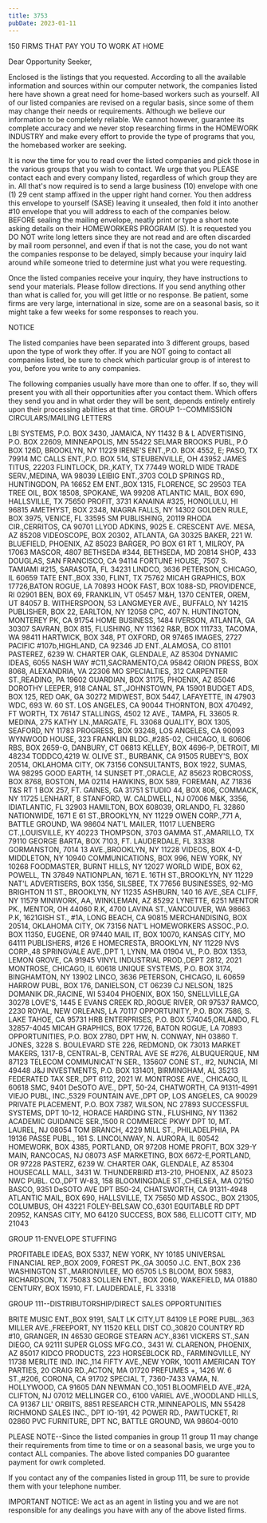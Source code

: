 ```yaml
---
title: 3753
pubDate: 2023-01-11
---
```


150 FIRMS THAT PAY YOU TO WORK AT HOME

Dear Opportunity Seeker,

Enclosed is the listings that you requested. According to all the
available information and sources within our computer network,
the companies listed here have shown a great need for home-based
workers such as yourself. All of our listed companies are revised
on a regular basis, since some of them may change their needs or
requirements. Although we believe our information to be
completely reliable. We cannot however, guarantee its complete
accuracy and we never stop researching firms in the HOMEWORK
INDUSTRY and make every effort to provide the type of programs
that you, the homebased worker are seeking.

It is now the time for you to read over the listed companies and
pick those in the various groups that you wish to contact. We
urge that you PLEASE contact each and every company listed,
regardless of which group they are in. All that's now required is
to send a large business (10) envelope with one (1) 29 cent stamp
affixed in the upper right hand corner. You then address this
envelope to yourself (SASE) leaving it unsealed, then fold it
into another #10 envelope that you will address to each of the
companies below. BEFORE sealing the mailing envelope, neatly
print or type a short note asking details on their HOMEWORKERS
PROGRAM (S). It is requested you DO NOT write long letters since
they are not read and are often discarded by mail room personnel,
and even if that is not the case, you do not want the companies
response to be delayed, simply because your inquiry laid around
while someone tried to determine just what you were requesting.

Once the listed companies receive your inquiry, they have
instructions to send your materials. Please follow directions. If
you send anything other than what is called for, you will get
little or no response. Be patient, some firms are very large,
international in size, some are on a seasonal basis, so it might
take a few weeks for some responses to reach you.

NOTICE

The listed companies have been separated into 3 different groups,
based upon the type of work they offer. If you are NOT going to
contact all companies listed, be sure to check which particular
group is of interest to you, before you write to any companies.

The following companies usually have more than one to offer. If
so, they will present you with all their opportunities after you
contact them. Which offers they send you and in what order they
will be sent, depends entirely entirely upon their processing
abilities at that time.
GROUP 1--COMMISSION CIRCULARS/MAILING LETTERS

LBI SYSTEMS, P.O. BOX 3430, JAMAICA, NY 11432
B & L ADVERTISING, P.O. BOX 22609, MINNEAPOLIS, MN 55422
SELMAR BROOKS PUBL, P.O BOX 126D, BROOKLYN, NY 11229
IRENE'S ENT.,P.O. BOX 4552, E; PASO, TX 79914
MC CALLS ENT.,P.O. BOX 514, STEUBENVILLE, OH 43952
JAMES TITUS, 22203 FLINTLOCK, DR.,KATY, TX 77449
WORLD WIDE TRADE SERV.,MEDINA, WA 98039
LEIBIG ENT.,3703 COLD SPRINGS RD., HUNTINGDON, PA 16652
EM ENT.,BOX 1315, FLORENCE, SC 29503
TEA TREE OIL, BOX 18508, SPOKANE, WA 99208
ATLANTIC MAIL, BOX 690, HALLSVILLE, TX 75650
PROFIT, 3731 KANAINA #325, HONOLULU, HI 96815
AMETHYST, BOX 2348, NIAGRA FALLS, NY 14302
GOLDEN RULE, BOX 3975, VENICE, FL 33595
SM PUBLISHING, 20119 RHODA CIR.,CERRITOS, CA 90701
LLYOD ADKINS, 9025 E. CRESCENT AVE. MESA, AZ 85208
VIDEOSCOPE, BOX 20302, ATLANTA, GA 30325
BAKER, 221 W. BLUEFIELD, PHOENIX, AZ 85023
BARGER, PO BOX 61 RT 1, MILROY, PA 17063
MASCOR, 4807 BETHSEDA #344, BETHSEDA, MD 20814
SHOP, 433 DOUGLAS, SAN FRANCISCO, CA 94114
FORTUNE HOUSE, 7507 S. TAMIAMI #215, SARASOTA, FL 34231
LINDCO, 3636 PETERSON, CHICAGO, IL 60659
TATE ENT.,BOX 330, FLINT, TX 75762
MICAH GRAPHICS, BOX 17726,BATON ROGUE, LA 70893
HOOK FAST, BOX 1088-SD, PROVIDENCE, RI 02901
BEN, BOX 69, FRANKLIN, VT 05457
M&H, 1370 CENTER, OREM, UT 84057
B. WITHERSPOON, 53 LANGMEYER AVE., BUFFALO, NY 14215
PUBLISHER, BOX 22, EARLTON, NY 12058
CPC, 407 N. HUNTINGTON, MONTEREY PK, CA 91754
HOME BUSINESS, 1484 IVERSON, ATLANTA, GA 30307
SAVRAN, BOX 815, FLUSHING, NY 11362
R&R, BOX 111733, TACOMA, WA 98411
HARTWICK, BOX 348, PT OXFORD, OR 97465
IMAGES, 2727 PACIFIC #107b,HIGHLAND, CA 92346
JD ENT.,ALAMOSA, CO 81101
PASTEREZ, 6239 W. CHARTER OAK, GLENDALE, AZ 85304
DYNAMIC IDEAS, 6055 NASH WAY #C11,SACRAMENTO,CA 95842
ORION PRESS, BOX 8068, ALEXANDRIA, VA 22306
MO SPECIALTIES, 312 CARPENTER ST.,READING, PA 19602
GUARDIAN, BOX 31175, PHOENIX, AZ 85046
DOROTHY LEEPER, 918 CANAL ST.,JOHNSTOWN, PA 15901
BUDGET ADS, BOX 125, RED OAK, GA 30272
MIDWEST, BOX 5447, LAFAYETTE, IN 47903
WDC, 693 W. 60 ST. LOS ANGELES, CA 90044
THORNTON, BOX 470492, FT WORTH, TX 76147
STALLINGS, 4502 12 AVE., TAMPA, FL 33605
R. MEDINA, 275 KATHY LN.,MARGATE, FL 33068
QUALITY, BOX 1305, SEAFORD, NY 11783
PROGRESS, BOX 93248, LOS ANGELES, CA 90093
WYNWOOD HOUSE, 323 FRANKLIN BLDG.,#285-02, CHICAGO, IL 60606
RBS, BOX 2659-G, DANBURY, CT 06813
KELLEY, BOX 4696-P, DETROIT, MI 48234
TODDCO,4219 W. OLIVE ST., BURBANK, CA 91505
RUBEY'S, BOX 20514, OKLAHOMA CITY, OK 73156
CONSULTANTS, BOX 1922, SUMAS, WA 98295
GOOD EARTH, 14 SUNSET PT.,ORACLE, AZ 85623
ROBCROSS, BOX 8768, BOSTON, MA 02114
HAWKINS, BOX 589, FOREMAN, AZ 71836
T&S RT 1 BOX 257, FT. GAINES, GA 31751
STUDIO 44, BOX 806, COMMACK, NY 11725
LENHART, 8 STANFORD, W. CALDWELL, NJ 07006
M&K, 3356, IDIATLANTIC, FL 32903
HAMILTON, BOX 608039, ORLANDO, FL 32860
NATIONWIDE, 1671 E 61 ST.,BROOKLYN, NY 11229
OWEN CORP.,771 A, BATTLE GROUND, WA 98604
NAT'L MAILER, 11017 LUENBERG CT.,LOUISVILLE, KY 40223
THOMPSON, 3703 GAMMA ST.,AMARILLO, TX 79110
GEORGE BARTA, BOX 7103, FT. LAUDERDALE, FL 33338
GORMANSTON, 7014 13 AVE.,BROOKLYN, NY 11228
VIDEOS, BOX 4-D, MIDDLETON, NY 10940
COMMUNICATIONS, BOX 996, NEW YORK, NY 10268
FOODMASTER, BURNT HILLS, NY 12027
WORLD WIDE, BOX 62, POWELL, TN 37849
NATIONPLAN, 1671 E. 16TH ST.,BROOKLYN, NY 11229
NAT'L ADVERTISERS, BOX 1356, SILSBEE, TX 77656
BUSINESSES, 92-MG BRIGHTON 11 ST., BROOKLYN, NY 11235
ASHBURN, 140 16 AVE.,SEA CLIFF, NY 11579
MINIWORK, AA, WINKLEMAN, AZ 85292
LYNETTE, 6251 MENTOR PK., MENTOR, OH 44060
R.K, 4700 LAVINA ST.,VANCOUVER, WA 98663
P.K, 1621GISH ST., #1A, LONG BEACH, CA 90815
MERCHANDISING, BOX 20514, OKLAHOMA CITY, OK 73156
NAT'L HOMEWORKERS ASSOC.,P.O. BOX 11350, EUGENE, OR 97440
MAIL IT, BOX 10070, KANSAS CITY, MO 64111
PUBLISHERS, #126 E HOMECRESTA, BROOKLYN, NY 11229
NVS CORP.,48 SPRINGVALE AVE.,DPT 1, LYNN, MA 01904
VL, P.O. BOX 1353, LEMON GROVE, CA 91945
VINYL INDUSTRIAL PROD.,DEPT 2812, 2021 MONTROSE, CHICAGO, IL
60618
UNIQUE SYSTEMS, P.O. BOX 3174, BINGHAMTON, NY 13902
LINCO, 3636 PETERSON, CHICAGO, IL 60659
HARROW PUBL, BOX 176, DANIELSON, CT 06239
CJ NELSON, 1825 DOMANIK DR.,RACINE, WI 53404
PHOENIX, BOX 150, SNELLVILLE,GA 30278
LOVE'S, 1445 E EVANS CREEK RD.,ROGUE RIVER, OR 97537
RAMCO, 2230 ROYAL, NEW ORLEANS, LA 70117
OPPORTUNITY, P.O. BOX 7586, S. LAKE TAHOE, CA 95731
HRB ENTERPRISES, P.O. BOX 574045,ORLANDO, FL 32857-4045
MICAH GRAPHICS, BOX 17726, BATON ROGUE, LA 70893
OPPORTUNITIES, P.O. BOX 2780, DPT HW, N. CONWAY, NH 03860
T. JONES, 3228 S. BOULEVARD STE 226, REDMOND, OK 73013
MARKET MAKERS, 1317-B, CENTRAL-B, CENTRAL AVE SE #276,
ALBUQUERQUE, NM 87123
TELECOM COMMUNICAT'N SER., 135607 CONE ST., #2, NUNCIA, MI 49448
J&J INVESTMENTS, P.O. BOX 131401, BIRMINGHAM, AL 35213
FEDERATED TAX SER.,DPT 6112, 2021 W. MONTROSE AVE., CHICAGO, IL
60618
SMC, 9401 DeSOTO AVE., DPT, 50-24, CHATWORTH, CA 91311-4991
VIEJO PUBL, INC.,5329 FOUNTAIN AVE.,DPT OP, LOS ANGELES, CA 90029
PRIVATE PLACEMENT, P.O. BOX 7387, WILSON, NC 27893
SUCCESSFUL SYSTEMS, DPT 10-12, HORACE HARDING STN., FLUSHING, NY
11362
ACADEMIC GUIDANCE SER.,1500 R COMMERCE PKWY DPT 10, MT. LAUREL,
NJ 08054
TOM BRANCH, 4229 MILL ST., PHILADELPHIA, PA 19136
PASSE PUBL., 161 S. LINCOLNWAY, N. AURORA, IL 60542
HOMEWORK, BOX 4385, PORTLAND, OR 97208
HOME PROFIT, BOX 329-Y MAIN, RANCOCAS, NJ 08073
ASF MARKETING, BOX 6672-E,PORTLAND, OR 97228
PASTERZ, 6239 W. CHARTER OAK, GLENDALE, AZ 85304
HOUSECALL MALL, 3431 W. THUNDERBIRD #13-210, PHOENIX, AZ 85023
NWC PUBL. CO.,DPT W-83, 158 BLOOMINGDALE ST.,CHELSEA, MA 02150
BASCO, 9351 DeSOTO AVE DPT B50-24, CHATSWORTH, CA 91311-4948
ATLANTIC MAIL, BOX 690, HALLSVILLE, TX 75650
MD ASSOC., BOX 21305, COLUMBUS, OH 43221
FOLEY-BELSAW CO.,6301 EQUITABLE RD DPT 20952, KANSAS CITY, MO
64120
SUCCESS, BOX 586, ELLICOTT CITY, MD 21043

GROUP 11-ENVELOPE STUFFING

PROFITABLE IDEAS, BOX 5337, NEW YORK, NY 10185
UNIVERSAL FINANCIAL REP.,BOX 2009, FOREST PK.,GA 30050
J.C. ENT.,BOX 236 WASHINGTON ST.,MARIONVILEE, MO 65705
LS BLOOM, BOX 5983, RICHARDSON, TX 75083
SOLLIEN ENT., BOX 2060, WAKEFIELD, MA 01880
CENTURY, BOX 15910, FT. LAUDERDALE, FL 33318


GROUP 111--DISTRIBUTORSHIP/DIRECT SALES OPPORTUNITIES

BRITE MUSIC ENT.,BOX 9191, SALT LK CITY,UT 84109
LE PORE PUBL.,363 MILLER AVE.,FREEPORT, NY 11520
KELL DIST CO.,30820 COUNTRY RD #10, GRANGER, IN 46530
GEORGE STEARN ACY.,8361 VICKERS ST.,SAN DIEGO, CA 92111
SUPER GLOSS MFG.CO., 3431 W. CLARENON, PHOENIX, AZ 85017
KIDCO PRODUCTS, 223 HORSEBLOCK RD., FARMINGVILLE, NY 11738
MERLITE IND. INC.,114 FIFTY AVE.,NEW YORK, 10011
AMERICAN TOY PARTIES, 20 CRAIG RD.,ACTON, MA 01720
PREFUMES +, 1426 W. 6 ST.,#206, CORONA, CA 91702
SPECIAL T, 7360-7433 VAMA, N. HOLLYWOOD, CA 91605
DAN NEWMAN CO.,1051 BLOOMFIELD AVE.,#2A, CLIFTON, NJ 07012
MELLINGER CO., 6100 VARIEL AVE.,WOODLAND HILLS, CA 91367
LIL' ORBITS, 8851 RESEARCH CTR.,MINNEAPOLIS, MN 55428
RICHMOND SALES INC., DPT IO-191, 42 POWER RD., PAWTUCKET, RI
02860
PVC FURNITURE, DPT NC, BATTLE GROUND, WA 98604-0010

PLEASE NOTE--Since the listed companies in group 11 group 11 may
change their requirements  from time to time or on a seasonal
basis, we urge you to contact ALL companies. The above listed
companies DO guarantee payment for owrk completed.
 
If you contact any of the companies listed in group 111, be sure
to provide them with your telephone number.


IMPORTANT NOTICE: We act as an agent in listing you and we are
not responsible for any dealings you have with any of the above
listed firms.